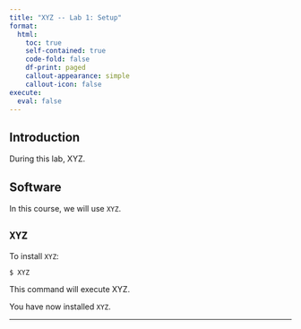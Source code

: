 ```yaml
---
title: "XYZ -- Lab 1: Setup"
format:
  html:
    toc: true
    self-contained: true
    code-fold: false
    df-print: paged
    callout-appearance: simple
    callout-icon: false
execute: 
  eval: false
---
```


## Introduction

During this lab, XYZ.

## Software

In this course, we will use `XYZ`.

::: callout-note
## `XYZ`

To install `XYZ`:

```
$ XYZ
```

This command will execute XYZ.
:::

You have now installed `XYZ`.

---